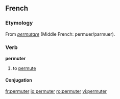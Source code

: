 ==French==
===Etymology===
From {{L.}} ''[[permutare]]'' (Middle French: permuer/parmuer).
===Verb===
'''permuter'''
#to [[permute]]

====Conjugation====
{{fr-conj-er|permut|avoir}}

[[fr:permuter]]
[[io:permuter]]
[[ro:permuter]]
[[vi:permuter]]
